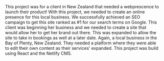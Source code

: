 <ProjectCard title="WhereAmI" link="https://WhereAmI.NZ" bg="linear-gradient(to left, #fffbd5 0%, #b20a2c 100%)">
This project was for a client in New Zealand that needed a webprescence to launch their product!
</ProjectCard>

<ProjectCard title="Matai Construction" link="https://mataiconstruction.com.au" bg="linear-gradient(to right, #fffbd5 0%, #b20a2c 100%)">
With this project, we needed to create an online presence for this local business. We successfully achieved an SEO campaign to get this site ranked as #1 for our search terms on Google.
</ProjectCard>

<ProjectCard title="The Little Lash Lab" link="https://thelittlelashlab.com" bg="linear-gradient(to left, #12c2e9 0%, #f64f59 100%)">
This client was beginning her business and we needed to create a site that would allow her to get her brand out there. This was expanded to allow the site to take in bookings as well at a later date. 
</ProjectCard>

<ProjectCard title="Carpets & Critters" link="https://carpetsandcritters.co.nz" bg="linear-gradient(to right, #12c2e9 0%, #f64f59 100%)">
Again, a local business in the Bay of Plenty, New Zealand. They needed a platform where they were able to edit their own content as their services' expanded. This project was build using React and the Netlify CMS.
</ProjectCard>

